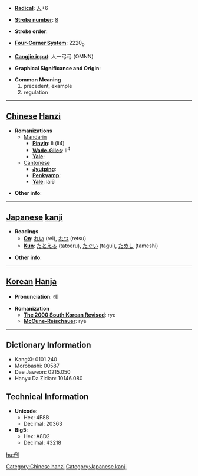 * '''[[Wiktionary:Chinese radical index| Radical]]''': [[Wiktionary:Chinese radical index 人|人]]+6

* '''[[Wiktionary:Chinese total strokes index|Stroke number]]''': [[Wiktionary:Chinese total strokes index 8|8]]

* '''Stroke order''': 

* '''[[Wiktionary:Chinese four corner index|Four-Corner System]]''': 2220<sub>0</sub>

* '''[[Wiktionary:Chinese Cangjie index|Cangjie input]]''': 人一弓弓 (OMNN)

* '''Graphical Significance and Origin''': 

* '''Common Meaning'''
*#precedent, example
*# regulation


----

== [[Chinese]] [[Hanzi]] ==

* '''Romanizations'''
** [[Mandarin]]
*** '''[[Pinyin]]''': lì (li4)
*** '''[[Wade-Giles]]''': li<sup>4</sup>
*** '''[[Yale]]''': 
**[[Cantonese]]
***'''[[Jyutping]]''':
***'''[[Penkyamp]]''': 
***'''[[Yale]]''': lai6

* '''Other info''': 

----

== [[Japanese]] [[kanji]] ==

* '''Readings'''
** '''[[On]]''': [[れい]] (rei), [[れつ]] (retsu)
** '''[[Kun]]''': [[たとえる]] (tatoeru), [[たぐい]] (tagui), [[ためし]] (tameshi)

* '''Other info''':  

----

== [[Korean]] [[Hanja]] ==

* '''Pronunciation''': 례

* '''Romanization'''
** '''[[The 2000 South Korean Revised Romanization|The 2000 South Korean Revised]]''': rye
** '''[[McCune-Reischauer]]''': rye

----

== Dictionary Information ==

* KangXi: 0101.240
* Morobashi: 00587
* Dae Jaweon: 0215.050
* Hanyu Da Zidian: 10146.080

== Technical Information ==

* '''Unicode''':
** Hex: 4F8B
** Decimal: 20363
* '''Big5''':
** Hex: A8D2
** Decimal: 43218

[[hu:例]]

[[Category:Chinese hanzi]]
[[Category:Japanese kanji]]